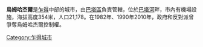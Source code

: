 {{unreferenced|time=2011-09-13T08:13:09+00:00}}
{{Infobox settlement 
<!--See the Table at Infobox Settlement for all fields and descriptions of usage--> 
<!-- Basic info ----------------> |official_name = 烏姆哈杰爾
|other_name = 
|native_name =   <!-- for cities whose native name is not in English --> 
|nickname = 
|settlement_type = <!--For Town or Village (Leave blank for the default City)--> 
|motto = 
<!-- images and maps -----------> 
|image_skyline = 
|imagesize = 
|image_caption = 
|image_flag = 
|flag_size = 
|image_seal = 
|seal_size = 
|image_shield = 
|shield_size = 
|image_blank_emblem = 
|blank_emblem_type = 
|blank_emblem_size = 
|image_map = 
|mapsize = 
|map_caption = 
|image_map1 = 
|mapsize1 = 
|map_caption1 = 
|image_dot_map = 
|dot_mapsize = 
|dot_map_caption = 
|dot_x = 
|dot_y = 
|pushpin_map = Chad <!-- the name of a location map as per http://en.wikipedia.org/wiki/Template:Location_map --> 
|pushpin_mapsize=300
|pushpin_label_position =bottom 
|pushpin_map_caption = 
<!-- Location ------------------> 
|coordinates_region = TD
|subdivision_type = 國家
|subdivision_name = {{flag|Chad}} 
|subdivision_type1 = 區
|subdivision_name1 = [[巴塔區|巴塔區]]
|subdivision_type2 = 
|subdivision_name2 = 
|subdivision_type3 = 
|subdivision_name3 = 
|subdivision_type4 = 
|subdivision_name4 = 
<!-- Politics -----------------> 
|government_footnotes = 
|government_type = 
|leader_title = 
|leader_name = 
|leader_title1 = 
<!-- for places with, say, both a mayor and a city manager --> 
|leader_name1 = 
|leader_title2 = 
|leader_name2 = 
|leader_title3 = 
|leader_name3 = 
|leader_title4 = 
|leader_name4 = 
|established_title = 
<!-- Settled --> 
|established_date = 
|established_title2 = 
<!-- Incorporated (town) --> 
|established_date2 = 
|established_title3 = 
<!-- Incorporated (city) --> 
|established_date3 = 
<!-- Area ---------------------> 
|area_magnitude = 
|unit_pref =Imperial 
<!--Enter: Imperial, if Imperial (metric) is desired--> 
|area_footnotes = 
|area_total_km2 = 
<!-- ALL fields dealing with a measurements are subject to automatic unit conversion--> 
|area_land_km2 =  <!--See table @ Template:Infobox Settlement for details on automatic unit conversion--> 
|area_water_km2 = 
|area_total_sq_mi = 
|area_land_sq_mi = 
|area_water_sq_mi = 
|area_water_percent = 
|area_urban_km2 = 
|area_urban_sq_mi = 
|area_metro_km2 = 
|area_metro_sq_mi = 
|area_blank1_title = 
|area_blank1_km2 = 
|area_blank1_sq_mi = 
<!-- Population -----------------------> 
|population_as_of = 
|population_footnotes = 
|population_note = 
|population_total = 
|population_density_km2 = 
|population_density_sq_mi = 
|population_metro = 
|population_density_metro_km2 = 
|population_density_metro_sq_mi = 
|population_urban = 
|population_density_urban_km2 = 
|population_density_urban_sq_mi = 
|population_blank1_title =Ethnicities 
|population_blank1 = 
|population_blank2_title =Religions 
|population_blank2 = 
|population_density_blank1_km2 = 
|population_density_blank1_sq_mi = 
<!-- General information ---------------> 
|timezone = +1 
|utc_offset = 
|timezone_DST = 
|utc_offset_DST = 
|latd= 13|latm= 17|lats= 40|latNS=N 
|longd= 19|longm= 41|longs= 29|longEW=E 
|elevation_footnotes = 
<!--for references: use <ref> </ref> tags--> 
|elevation_m = 360
|elevation_ft = 
<!-- Area/postal codes & others --------> 
|postal_code_type = 
<!-- enter ZIP code, Postcode, Post code, Postal code... --> 
|postal_code = 
|area_code = 
|blank_name = 
|blank_info = 
|blank1_name = 
|blank1_info = 
|website = 
|footnotes = }}

'''烏姆哈杰爾'''是[[乍得|乍得]]中部的城市，由[[巴塔區|巴塔區]]負責管轄，位於[[巴塔河|巴塔河]]畔，市內有機場設施，海拔高度354米，人口21,178。在1982年、1990年2010年，政府和反對派曾爭奪烏姆哈杰爾控制權。

{{coord|13|17|40|N|19|41|29|E|region:TD_type:city|display=title}}

[[Category:乍得城市|Category:乍得城市]]